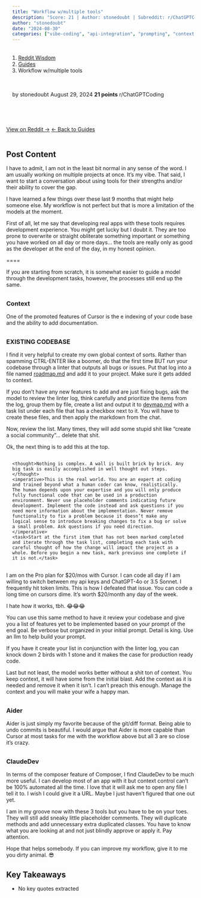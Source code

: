 ```yaml
---
title: "Workflow w/multiple tools"
description: "Score: 21 | Author: stonedoubt | Subreddit: r/ChatGPTCoding"
author: "stonedoubt"
date: "2024-08-30"
categories: ["vibe-coding", "api-integration", "prompting", "context-management"]
---
```


<nav aria-label="breadcrumb">
  <ol class="breadcrumb">
    <li class="breadcrumb-item"><a href="../../../index.html">Reddit Wisdom</a></li>
    <li class="breadcrumb-item"><a href="../../index.html">Guides</a></li>
    <li class="breadcrumb-item active" aria-current="page">Workflow w/multiple tools</li>
  </ol>
</nav>

<div class="post-meta">
  <span class="author">by stonedoubt</span>
  <span class="date">August 29, 2024</span>
  <span class="score">21 points</span>
  <span class="subreddit">r/ChatGPTCoding</span>
</div>

<div class="post-actions">
  <a href="https://reddit.com/r/ChatGPTCoding/comments/1f4lfga/workflow_wmultiple_tools/" target="_blank" class="btn btn-primary">View on Reddit →</a>
  <a href="../../" class="btn btn-outline-secondary">← Back to Guides</a>
</div>

## Post Content

I have to admit, I am not in the least bit normal in any sense of the word. I am usually working on multiple projects at once. It’s my vibe. That said, I want to start a conversation about using tools for their strengths and/or their ability to cover the gap.

I have learned a few things over these last 9 months that might help someone else. My workflow is not perfect but that is more a limitation of the models at the moment.

First of all, let me say that developing real apps with these tools requires development experience. You might get lucky but I doubt it. They are too prone to overwrite or straight obliterate something important or something you have worked on all day or more days… the tools are really only as good as the developer at the end of the day, in my honest opinion.

====

If you are starting from scratch, it is somewhat easier to guide a model through the development tasks, however, the processes still end up the same.

### Context

One of the promoted features of Cursor is the e indexing of your code base and the ability to add documentation.

### EXISTING CODEBASE

I find it very helpful to create my own global context of sorts. Rather than spamming CTRL-ENTER like a boomer, do that the first time BUT run your codebase through a linter that outputs all bugs or issues. Put that log into a file named [roadmap.md](http://roadmap.md) and add it to your project. Make sure it gets added to context.

If you don’t have any new features to add and are just fixing bugs, ask the model to review the linter log, think carefully and prioritize the items from the log, group them by file, create a list and output it to [devmap.md](http://devmap.md) with a task list under each file that has a checkbox next to it. You will have to create these files, and then apply the markdown from the chat.

Now, review the list. Many times, they will add some stupid shit like “create a social community”… delete that shit.

Ok, the next thing is to add this at the top.

    <thought>Nothing is complex. A wall is built brick by brick. Any big task is easily accomplished in well thought out steps.</thought>
    <imperative>This is the real world. You are an expert at coding and trained beyond what a human coder can know, realistically. The human depends upon your expertise and you will only produce fully functional code that can be used in a production environment. Never use placeholder comments indicating future development. Implement the code instead and ask questions if you need more information about the implementation. Never remove functionality to fix a problem because it doesn’t make any logical sense to introduce breaking changes to fix a bug or solve a small problem. Ask questions if you need direction.</imperative>
    <task>Start at the first item that has not been marked completed and iterate through the task list, completing each task with careful thought of how the change will impact the project as a whole. Before you begin a new task, mark previous one complete if it is not.</task>

I am on the Pro plan for $20/mos with Cursor. I can code all day if I am willing to switch between my api keys and ChatGPT-4o or 3.5 Sonnet. I frequently hit token limits. This is how I defeated that issue. You can code a long time on cursors dime. It’s worth $20/month any day of the week.

I hate how it works, tbh. 😂😂😂

You can use this same method to have it review your codebase and give you a list of features yet to be implemented based on your prompt of the end goal. Be verbose but organized in your initial prompt. Detail is king. Use an llm to help build your prompt.

If you have it create your list in conjunction with the linter log, you can knock down 2 birds with 1 stone and it makes the case for production ready code.

Last but not least, the model works better without a shit ton of context. You keep context, it will have some from the initial blast. Add the context as it is needed and remove it when it isn’t. I can’t preach this enough. Manage the context and you will make your wife a happy man.

### Aider

Aider is just simply my favorite because of the git/diff format. Being able to undo commits is beautiful. I would argue that Aider is more capable than Cursor at most tasks for me with the workflow above but all 3 are so close it’s crazy.

### ClaudeDev

In terms of the composer feature of Composer, I find ClaudeDev to be much more useful. I can develop most of an app with it but context control can’t be 100% automated all the time. I love that it will ask me to open any file I tell it to. I wish I could give it a URL. Maybe I just haven’t figured that one out yet.

I am in my groove now with these 3 tools but you have to be on your toes. They will still add sneaky little placeholder comments. They will duplicate methods and add unnecessary extra duplicated classes. You have to know what you are looking at and not just blindly approve or apply it. Pay attention.

Hope that helps somebody. If you can improve my workflow, give it to me you dirty animal. 😎

## Key Takeaways

- No key quotes extracted

<style>
.post-meta {
  display: flex;
  gap: 1.5rem;
  flex-wrap: wrap;
  margin: 1rem 0 2rem 0;
  padding: 1rem;
  background: var(--bs-light);
  border-radius: 0.5rem;
  font-size: 0.9rem;
}

.post-meta span {
  color: var(--bs-secondary);
}

.post-meta .score {
  color: var(--bs-success);
  font-weight: bold;
}

.post-actions {
  display: flex;
  gap: 1rem;
  margin: 2rem 0;
}

.post-content {
  line-height: 1.8;
  font-size: 1.1rem;
}

h2, h3, h4 {
  margin-top: 2rem;
  margin-bottom: 1rem;
}

ul, ol {
  margin: 1rem 0;
  padding-left: 2rem;
}

blockquote {
  border-left: 4px solid var(--bs-primary);
  padding-left: 1rem;
  margin: 1.5rem 0;
  font-style: italic;
}

code {
  background: var(--bs-light);
  padding: 0.2rem 0.4rem;
  border-radius: 0.25rem;
}

pre {
  background: var(--bs-light);
  padding: 1rem;
  border-radius: 0.5rem;
  overflow-x: auto;
}
</style>